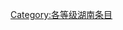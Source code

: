 {{emptycat}}
{{catmore1|[[Wikipedia:湖南专题|Wikipedia:湖南专题]]}}
{{Articles by Quality|topic=湖南|project=湖南}}
[[Category:各等级湖南条目|Category:各等级湖南条目]]